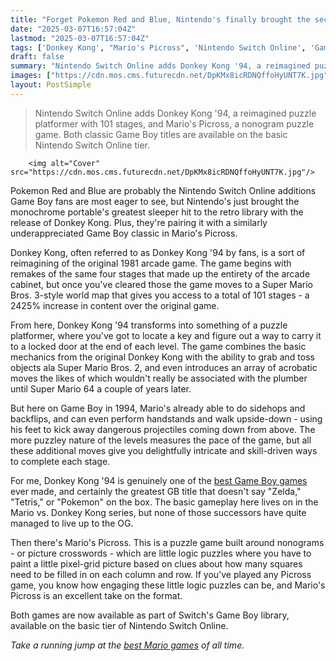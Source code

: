 ```yaml
---
title: "Forget Pokemon Red and Blue, Nintendo's finally brought the secret best Game Boy game to Switch: an expanded version of Donkey Kong with 2425% more levels"
date: "2025-03-07T16:57:04Z"
lastmod: "2025-03-07T16:57:04Z"
tags: ['Donkey Kong', "Mario's Picross", 'Nintendo Switch Online', 'Game Boy', 'Puzzle Platformer', 'Puzzle Game']
draft: false
summary: "Nintendo Switch Online adds Donkey Kong '94, a reimagined puzzle platformer with 101 stages, and Mario's Picross, a nonogram puzzle game.  Both classic Game Boy titles are available on the basic Nintendo Switch Online tier."
images: ["https://cdn.mos.cms.futurecdn.net/DpKMx8icRDNQffoHyUNT7K.jpg"]
layout: PostSimple
---
```

> Nintendo Switch Online adds Donkey Kong '94, a reimagined puzzle platformer with 101 stages, and Mario's Picross, a nonogram puzzle game.  Both classic Game Boy titles are available on the basic Nintendo Switch Online tier.


        <img alt="Cover" src="https://cdn.mos.cms.futurecdn.net/DpKMx8icRDNQffoHyUNT7K.jpg"/>
        
Pokemon Red and Blue are probably the Nintendo Switch Online additions Game Boy fans are most eager to see, but Nintendo's just brought the monochrome portable's greatest sleeper hit to the retro library with the release of Donkey Kong. Plus, they're pairing it with a similarly underappreciated Game Boy classic in Mario's Picross.

Donkey Kong, often referred to as Donkey Kong '94 by fans, is a sort of reimagining of the original 1981 arcade game. The game begins with remakes of the same four stages that made up the entirety of the arcade cabinet, but once you've cleared those the game moves to a Super Mario Bros. 3-style world map that gives you access to a total of 101 stages - a 2425% increase in content over the original game.

From here, Donkey Kong '94 transforms into something of a puzzle platformer, where you've got to locate a key and figure out a way to carry it to a locked door at the end of each level. The game combines the basic mechanics from the original Donkey Kong with the ability to grab and toss objects ala Super Mario Bros. 2, and even introduces an array of acrobatic moves the likes of which wouldn't really be associated with the plumber until Super Mario 64 a couple of years later.

But here on Game Boy in 1994, Mario's already able to do sidehops and backflips, and can even perform handstands and walk upside-down - using his feet to kick away dangerous projectiles coming down from above. The more puzzley nature of the levels measures the pace of the game, but all these additional moves give you delightfully intricate and skill-driven ways to complete each stage.

For me, Donkey Kong '94 is genuinely one of the [best Game Boy games](https://www.gamesradar.com/best-game-boy-games-all-time/) ever made, and certainly the greatest GB title that doesn't say "Zelda," "Tetris," or "Pokemon" on the box. The basic gameplay here lives on in the Mario vs. Donkey Kong series, but none of those successors have quite managed to live up to the OG.

Then there's Mario's Picross. This is a puzzle game built around nonograms - or picture crosswords - which are little logic puzzles where you have to paint a little pixel-grid picture based on clues about how many squares need to be filled in on each column and row. If you've played any Picross game, you know how engaging these little logic puzzles can be, and Mario's Picross is an excellent take on the format.

Both games are now available as part of Switch's Game Boy library, available on the basic tier of Nintendo Switch Online.

*Take a running jump at the *[<em>best Mario games</em>](https://www.gamesradar.com/best-mario-games/)* of all time.*
        